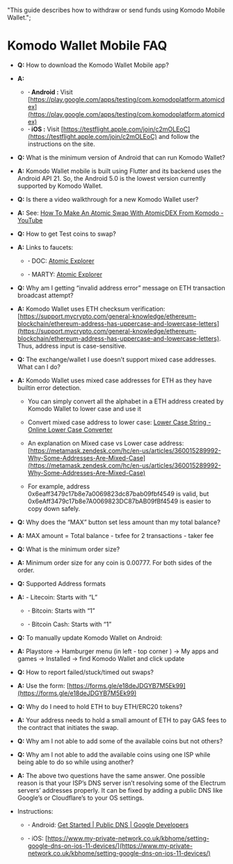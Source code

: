   "This guide describes how to withdraw or send funds using Komodo Mobile Wallet.";


# Komodo Wallet Mobile FAQ

*	**Q:** How to download the Komodo Wallet Mobile app?

*	**A:**

	- **· Android :** Visit [https://play.google.com/apps/testing/com.komodoplatform.atomicdex](https://play.google.com/apps/testing/com.komodoplatform.atomicdex)
	- **· iOS :** Visit [https://testflight.apple.com/join/c2mOLEoC](https://testflight.apple.com/join/c2mOLEoC) and follow the instructions on the site.	

*	**Q:** What is the minimum version of Android that can run Komodo Wallet?

*	**A:** Komodo Wallet mobile is built using Flutter and its backend uses the Android API 21. So, the Android 5.0 is the lowest version currently supported by Komodo Wallet.

*	**Q:** Is there a video walkthrough for a new Komodo Wallet user?

*	**A:** See: [How To Make An Atomic Swap With AtomicDEX From Komodo - YouTube](https://www.youtube.com/watch?v=VsWLoyQZ2M4)

*	**Q:** How to get Test coins to swap?

*	**A:** Links to faucets:

	- **·** DOC: [Atomic Explorer]()

	- **·** MARTY: [Atomic Explorer]()

*	**Q:** Why am I getting “invalid address error” message on ETH transaction broadcast attempt?

*	**A:** Komodo Wallet uses ETH checksum verification: [https://support.mycrypto.com/general-knowledge/ethereum-blockchain/ethereum-address-has-uppercase-and-lowercase-letters](https://support.mycrypto.com/general-knowledge/ethereum-blockchain/ethereum-address-has-uppercase-and-lowercase-letters). Thus, address input is case-sensitive.

*	**Q:** The exchange/wallet I use doesn’t support mixed case addresses. What can I do?

*	**A:** Komodo Wallet uses mixed case addresses for ETH as they have builtin error detection.

	- You can simply convert all the alphabet in a ETH address created by Komodo Wallet to lower case and use it

	- Convert mixed case address to lower case: [Lower Case String - Online Lower Case Converter](https://www.convertstring.com/StringFunction/ToLowerCase)

	- An explanation on Mixed case vs Lower case address: [https://metamask.zendesk.com/hc/en-us/articles/360015289992-Why-Some-Addresses-Are-Mixed-Case](https://metamask.zendesk.com/hc/en-us/articles/360015289992-Why-Some-Addresses-Are-Mixed-Case)

	- For example, address 0x6eaff3479c17b8e7a0069823dc87bab09fbf4549 is valid, but 0x6eAff3479c17b8e7A0069823DC87bAB09fBf4549 is easier to copy down safely.

*	**Q:** Why does the “MAX” button set less amount than my total balance?

*	**A:** MAX amount = Total balance - txfee for 2 transactions - taker fee

*	**Q:** What is the minimum order size?

*	**A:** Minimum order size for any coin is 0.00777. For both sides of the order.

*	**Q:** Supported Address formats

*	**A:** - Litecoin: Starts with “L”

	- **·** Bitcoin: Starts with “1”

	- **·** Bitcoin Cash: Starts with “1”

*	**Q:** To manually update Komodo Wallet on Android:

*	**A:** Playstore → Hamburger menu (in left - top corner ) → My apps and games → Installed → find Komodo Wallet and click update

*	**Q:** How to report failed/stuck/timed out swaps?

*	**A:** Use the form: [https://forms.gle/e18deJDGYB7M5Ek99](https://forms.gle/e18deJDGYB7M5Ek99)

*	**Q:** Why do I need to hold ETH to buy ETH/ERC20 tokens?

*	**A:** Your address needs to hold a small amount of ETH to pay GAS fees to the contract that initiates the swap.

*	**Q:** Why am I not able to add some of the available coins but not others?

*	**Q:** Why am I not able to add the available coins using one ISP while being able to do so while using another?

*	**A:** The above two questions have the same answer. One possible reason is that your ISP’s DNS server isn’t resolving some of the Electrum servers’ addresses properly. It can be fixed by adding a public DNS like Google’s or Cloudflare’s to your OS settings.

*	Instructions:

	- **·** Android: [Get Started  |  Public DNS  |  Google Developers](https://developers.google.com/speed/public-dns/docs/using?hl=es-419#android)

	- **·** iOS: [https://www.my-private-network.co.uk/kbhome/setting-google-dns-on-ios-11-devices/](https://www.my-private-network.co.uk/kbhome/setting-google-dns-on-ios-11-devices/)
